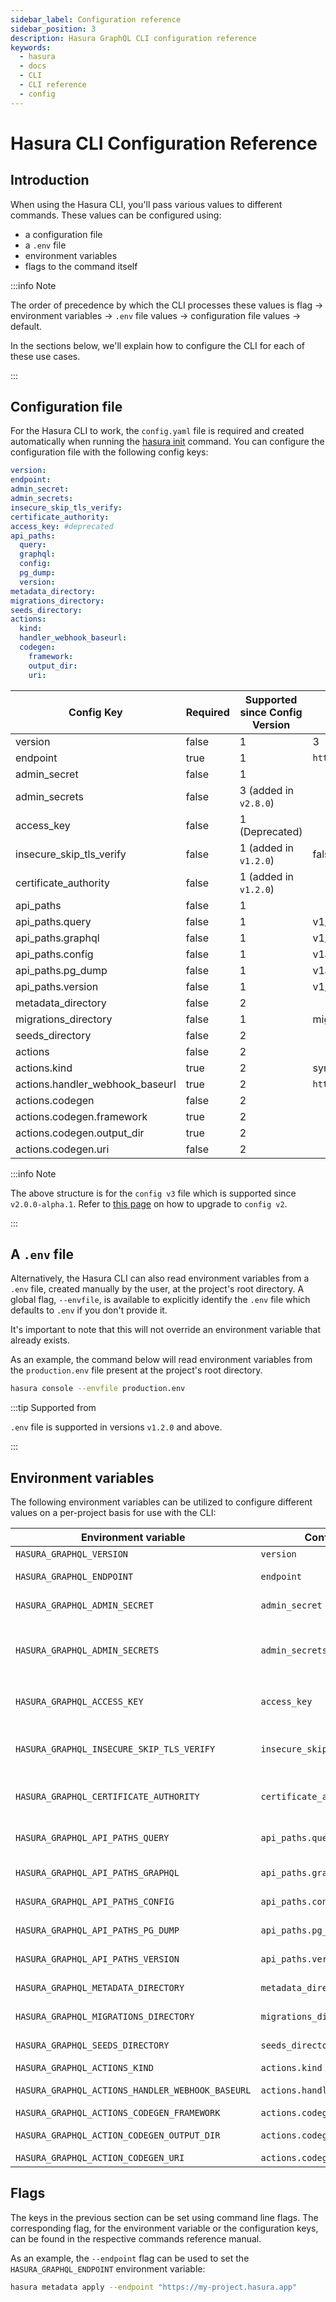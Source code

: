 ```yaml
---
sidebar_label: Configuration reference
sidebar_position: 3
description: Hasura GraphQL CLI configuration reference
keywords:
  - hasura
  - docs
  - CLI
  - CLI reference
  - config
---
```


# Hasura CLI Configuration Reference

## Introduction

When using the Hasura CLI, you'll pass various values to different commands. These values can be configured using:

- a configuration file
- a `.env` file
- environment variables
- flags to the command itself

:::info Note

The order of precedence by which the CLI processes these values is flag -> environment variables -> `.env` file values
-> configuration file values -> default.

In the sections below, we'll explain how to configure the CLI for each of these use cases.

:::

## Configuration file

For the Hasura CLI to work, the `config.yaml` file is required and created automatically when running the
[hasura init](/hasura-cli/commands/hasura_init.mdx) command. You can configure the configuration file with the following
config keys:

```yaml
version:
endpoint:
admin_secret:
admin_secrets:
insecure_skip_tls_verify:
certificate_authority:
access_key: #deprecated
api_paths:
  query:
  graphql:
  config:
  pg_dump:
  version:
metadata_directory:
migrations_directory:
seeds_directory:
actions:
  kind:
  handler_webhook_baseurl:
  codegen:
    framework:
    output_dir:
    uri:
```

| Config Key                      | Required | Supported since Config Version | Default value           |
| ------------------------------- | -------- | ------------------------------ | ----------------------- |
| version                         | false    | 1                              | 3                       |
| endpoint                        | true     | 1                              | `http://localhost:8080` |
| admin_secret                    | false    | 1                              |                         |
| admin_secrets                   | false    | 3 (added in `v2.8.0`)          |                         |
| access_key                      | false    | 1 (Deprecated)                 |                         |
| insecure_skip_tls_verify        | false    | 1 (added in `v1.2.0`)          | false                   |
| certificate_authority           | false    | 1 (added in `v1.2.0`)          |                         |
| api_paths                       | false    | 1                              |                         |
| api_paths.query                 | false    | 1                              | v1/query                |
| api_paths.graphql               | false    | 1                              | v1/graphql              |
| api_paths.config                | false    | 1                              | v1alpha1/config         |
| api_paths.pg_dump               | false    | 1                              | v1alpha1/pg_dump        |
| api_paths.version               | false    | 1                              | v1/version              |
| metadata_directory              | false    | 2                              |                         |
| migrations_directory            | false    | 1                              | migrations              |
| seeds_directory                 | false    | 2                              |                         |
| actions                         | false    | 2                              |                         |
| actions.kind                    | true     | 2                              | synchronous             |
| actions.handler_webhook_baseurl | true     | 2                              | `http://localhost:3000` |
| actions.codegen                 | false    | 2                              |                         |
| actions.codegen.framework       | true     | 2                              |                         |
| actions.codegen.output_dir      | true     | 2                              |                         |
| actions.codegen.uri             | false    | 2                              |                         |

:::info Note

The above structure is for the `config v3` file which is supported since `v2.0.0-alpha.1`. Refer to
[this page](/migrations-metadata-seeds/legacy-configs/upgrade-v3.mdx) on how to upgrade to `config v2`.

:::

## A `.env` file

Alternatively, the Hasura CLI can also read environment variables from a `.env` file, created manually by the user, at
the project's root directory. A global flag, `--envfile`, is available to explicitly identify the `.env` file which
defaults to `.env` if you don't provide it.

It's important to note that this will not override an environment variable that already exists.

As an example, the command below will read environment variables from the `production.env` file present at the project's
root directory.

```bash
hasura console --envfile production.env
```

:::tip Supported from

`.env` file is supported in versions `v1.2.0` and above.

:::

## Environment variables

The following environment variables can be utilized to configure different values on a per-project basis for use with
the CLI:

| Environment variable                             | Config file key                   | Description                                                                                                                                                                              |
|--------------------------------------------------|-----------------------------------|------------------------------------------------------------------------------------------------------------------------------------------------------------------------------------------|
| `HASURA_GRAPHQL_VERSION`                         | `version`                         | Config version to be used.                                                                                                                                                               |
| `HASURA_GRAPHQL_ENDPOINT`                        | `endpoint`                        | http(s) endpoint for Hasura GraphQL Engine.                                                                                                                                              |
| `HASURA_GRAPHQL_ADMIN_SECRET`                    | `admin_secret`                    | Admin secret for Hasura GraphQL Engine.                                                                                                                                                  |
| `HASURA_GRAPHQL_ADMIN_SECRETS`                   | `admin_secrets`                   | [Admin secrets](/auth/authentication/multiple-admin-secrets.mdx) for Hasura GraphQL Engine _(Cloud/Enterprise Edition only)_. eg: `HASURA_GRAPHQL_ADMIN_SECRETS='["foo", "bar", "baz"]'` |
| `HASURA_GRAPHQL_ACCESS_KEY`                      | `access_key`                      | Access key for Hasura GraphQL Engine. Note: Deprecated. Use admin secret instead.                                                                                                        |
| `HASURA_GRAPHQL_INSECURE_SKIP_TLS_VERIFY`        | `insecure_skip_tls_verify`        | Skip verifying SSL certificate for the Hasura endpoint. Useful if you have a self-singed certificate and don't have access to the CA cert.                                               |
| `HASURA_GRAPHQL_CERTIFICATE_AUTHORITY`           | `certificate_authority`           | Path to the CA certificate for validating the self-signed certificate for the Hasura endpoint.                                                                                           |
| `HASURA_GRAPHQL_API_PATHS_QUERY`                 | `api_paths.query`                 | Schema/ Metadata API endpoint. More details at [Schema / Metadata API (Deprecated)](/api-reference/overview.mdx#schema-metadata-api).                                                    |
| `HASURA_GRAPHQL_API_PATHS_GRAPHQL`               | `api_paths.graphql`               | GraphQL API endpoint. More details at [GraphQL API](/api-reference/overview.mdx#graphql-api).                                                                                            |
| `HASURA_GRAPHQL_API_PATHS_CONFIG`                | `api_paths.config`                | Config API endpoint. More details at [Config API](/api-reference/overview.mdx#config-api)`.                                                                                              |
| `HASURA_GRAPHQL_API_PATHS_PG_DUMP`               | `api_paths.pg_dump`               | PG Dump API endpoint. More details at [pg_dump API](/api-reference/overview.mdx#pg-dump-api).                                                                                            |
| `HASURA_GRAPHQL_API_PATHS_VERSION`               | `api_paths.version`               | Version API endpoint. More details at [RESTified GraphQL API](/api-reference/overview.mdx#version-api).                                                                                  |
| `HASURA_GRAPHQL_METADATA_DIRECTORY`              | `metadata_directory`              | Defines the directory where the Metadata files were stored.                                                                                                                              |
| `HASURA_GRAPHQL_MIGRATIONS_DIRECTORY`            | `migrations_directory`            | Defines the directory where the migration files were stored.                                                                                                                             |
| `HASURA_GRAPHQL_SEEDS_DIRECTORY`                 | `seeds_directory`                 | Defines the directory where the seed files were stored.                                                                                                                                  |
| `HASURA_GRAPHQL_ACTIONS_KIND`                    | `actions.kind`                    | Kind to be used for actions.                                                                                                                                                             |
| `HASURA_GRAPHQL_ACTIONS_HANDLER_WEBHOOK_BASEURL` | `actions.handler_webhook_baseurl` | Webhook baseurl to be used for actions.                                                                                                                                                  |
| `HASURA_GRAPHQL_ACTIONS_CODEGEN_FRAMEWORK`       | `actions.codegen.framework`       | Framework to codegen for actions.                                                                                                                                                        |
| `HASURA_GRAPHQL_ACTION_CODEGEN_OUTPUT_DIR`       | `actions.codegen.output_dir`      | Defines the directory to create the codegen files.                                                                                                                                       |
| `HASURA_GRAPHQL_ACTION_CODEGEN_URI`              | `actions.codegen.uri`             | URI to codegen for actions.                                                                                                                                                              |

## Flags

The keys in the previous section can be set using command line flags. The corresponding flag, for the environment
variable or the configuration keys, can be found in the respective commands reference manual.

As an example, the `--endpoint` flag can be used to set the `HASURA_GRAPHQL_ENDPOINT` environment variable:

```bash
hasura metadata apply --endpoint "https://my-project.hasura.app"
```
